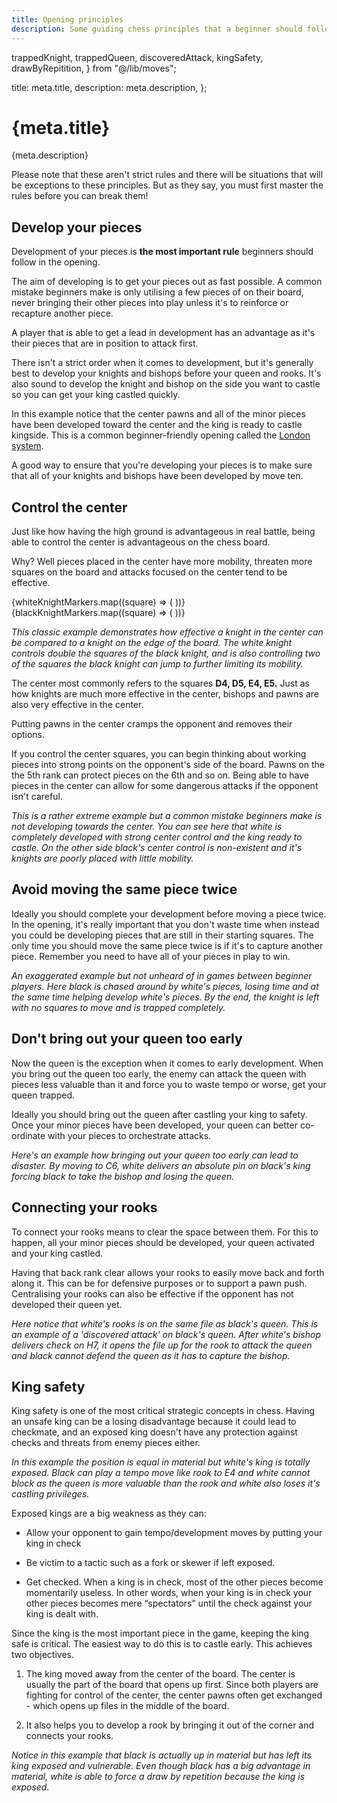 ```yaml
---
title: Opening principles
description: Some guiding chess principles that a beginner should follow
---
```


  trappedKnight,
  trappedQueen,
  discoveredAttack,
  kingSafety,
  drawByRepitition,
} from "@/lib/moves";

  title: meta.title,
  description: meta.description,
};


<h1 id={meta.title.split(" ").join("-").toLowerCase()}>{meta.title}</h1>

<p className="lead">{meta.description}</p>

<Callout title="Important!">

Please note that these aren't strict rules and there will be situations that will be exceptions to these principles. But as they say, you must first master the rules before you can break them!

</Callout>

## Develop your pieces

Development of your pieces is **the most important rule** beginners should follow in the opening.

The aim of developing is to get your pieces out as fast possible. A common mistake beginners make is only utilising a few pieces of on their board, never bringing their other pieces into play unless it's to reinforce or recapture another piece.

A player that is able to get a lead in development has an advantage as it's their pieces that are in position to attack first.

There isn't a strict order when it comes to development, but it's generally best to develop your knights and bishops before your queen and rooks. It's also sound to develop the knight and bishop on the side you want to castle so you can get your king castled quickly.

<Chessboard fen="8/8/8/8/3P1B2/2PBPN2/PP1N1PPP/R2QK2R w KQ - 0 1" />

In this example notice that the center pawns and all of the minor pieces have been developed toward the center and the king is ready to castle kingside. This is a common beginner-friendly opening called the [London system](https://simplifychess.com/london-system/).

A good way to ensure that you're developing your pieces is to make sure that all of your knights and bishops have been developed by move ten.

## Control the center

Just like how having the high ground is advantageous in real battle, being able to control the center is advantageous on the chess board.

Why? Well pieces placed in the center have more mobility, threaten more squares on the board and attacks focused on the center tend to be effective.

<Chessboard fen="8/8/8/3N3n/8/8/8/8 w - - 0 1">
  {whiteKnightMarkers.map((square) => (
    <DangerMarker key={square} slot={square}>
      <MoveMarker fill="yellow" />
    </DangerMarker>
  ))}
  {blackKnightMarkers.map((square) => (
    <MoveMarker key={square} slot={square} />
  ))}
</Chessboard>

_This classic example demonstrates how effective a knight in the center can be compared to a knight on the edge of the board. The white knight controls double the squares of the black knight, and is also controlling two of the squares the black knight can jump to further limiting its mobility._

The center most commonly refers to the squares **D4, D5, E4, E5.**
Just as how knights are much more effective in the center, bishops and pawns are also very effective in the center.

Putting pawns in the center cramps the opponent and removes their options.

If you control the center squares, you can begin thinking about working pieces into strong points on the opponent's side of the board. Pawns on the the 5th rank can protect pieces on the 6th and so on. Being able to have pieces in the center can allow for some dangerous attacks if the opponent isn't careful.

<Chessboard fen="r1bqkb1r/2pppp2/np4pn/p6p/2BPPB2/2N2N2/PPP2PPP/R2QK2R w KQkq - 0 1" />

_This is a rather extreme example but a common mistake beginners make is not developing towards the center. You can see here that white is completely developed with strong center control and the king ready to castle. On the other side black's center control is non-existent and it's knights are poorly placed with little mobility._

## Avoid moving the same piece twice

Ideally you should complete your development before moving a piece twice. In the opening, it's really important that you don't waste time when instead you could be developing pieces that are still in their starting squares. The only time you should move the same piece twice is if it's to capture another piece. Remember you need to have all of your pieces in play to win.

<PlayMoves moves={trappedKnight} />

_An exaggerated example but not unheard of in games between beginner players. Here black is chased around by white's pieces, losing time and at the same time helping develop white's pieces. By the end, the knight is left with no squares to move and is trapped completely._

## Don't bring out your queen too early

Now the queen is the exception when it comes to early development. When you bring out the queen too early, the enemy can attack the queen with pieces less valuable than it and force you to waste tempo or worse, get your queen trapped.

Ideally you should bring out the queen after castling your king to safety. Once your minor pieces have been developed, your queen can better co-ordinate with your pieces to orchestrate attacks.

<PlayMoves moves={trappedQueen} />

_Here's an example how bringing out your queen too early can lead to disaster. By moving to C6, white delivers an absolute pin on black's king forcing black to take the bishop and losing the queen._

## Connecting your rooks

To connect your rooks means to clear the space between them. For this to happen, all your minor pieces should be developed, your queen activated and your king castled.

Having that back rank clear allows your rooks to easily move back and forth along it. This can be for defensive purposes or to support a pawn push. Centralising your rooks can also be effective if the opponent has not developed their queen yet.

<PlayMoves moves={discoveredAttack} />

_Here notice that white's rooks is on the same file as black's queen. This is an example of a 'discovered attack' on black's queen. After white's bishop delivers check on H7, it opens the file up for the rook to attack the queen and black cannot defend the queen as it has to capture the bishop._

## King safety

King safety is one of the most critical strategic concepts in chess. Having an unsafe king can be a losing disadvantage because it could lead to checkmate, and an exposed king doesn't have any protection against checks and threats from enemy pieces either.

<PlayMoves moves={kingSafety} />

_In this example the position is equal in material but white's king is totally exposed. Black can play a tempo move like rook to E4 and white cannot block as the queen is more valuable than the rook and white also loses it's castling privileges._

Exposed kings are a big weakness as they can:

- Allow your opponent to gain tempo/development moves by putting your king in check

- Be victim to a tactic such as a fork or skewer if left exposed.

- Get checked. When a king is in check, most of the other pieces become momentarily useless. In other words, when your king is in check your other pieces becomes mere “spectators” until the check against your king is dealt with.

Since the king is the most important piece in the game, keeping the king safe is critical. The easiest way to do this is to castle early. This achieves two objectives.

1. The king moved away from the center of the board. The center is usually the part of the board that opens up first. Since both players are fighting for control of the center, the center pawns often get exchanged - which opens up files in the middle of the board.

2. It also helps you to develop a rook by bringing it out of the corner and connects your rooks.

<PlayMoves moves={drawByRepitition} />

_Notice in this example that black is actually up in material but has left its king exposed and vulnerable. Even though black has a big advantage in material, white is able to force a draw by repetition because the king is exposed._
